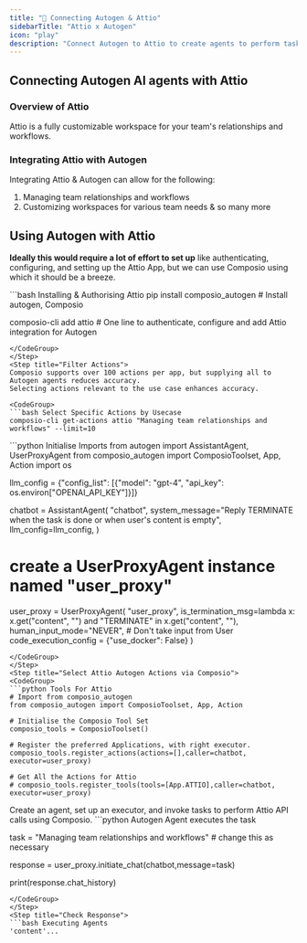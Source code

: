 ```yaml
---
title: "🚀 Connecting Autogen & Attio"
sidebarTitle: "Attio x Autogen"
icon: "play"
description: "Connect Autogen to Attio to create agents to perform tasks using natural language"
---
```


## Connecting Autogen AI agents with Attio

### Overview of Attio

Attio is a fully customizable workspace for your team's relationships and workflows.

### Integrating Attio with Autogen

Integrating Attio & Autogen can allow for the following:

1. Managing team relationships and workflows
2. Customizing workspaces for various team needs
& so many more

## Using Autogen with Attio

<Steps>
<Step title="Setting Up the Environment">

**Ideally this would require a lot of effort to set up** like authenticating, configuring, and setting up the Attio App, but we can use Composio using which it should be a breeze.

<CodeGroup>
```bash Installing & Authorising Attio
pip install composio_autogen # Install autogen, Composio 

composio-cli add attio # One line to authenticate, configure and add Attio integration for Autogen
```
</CodeGroup>
</Step>
<Step title="Filter Actions">
Composio supports over 100 actions per app, but supplying all to Autogen agents reduces accuracy.
Selecting actions relevant to the use case enhances accuracy.

<CodeGroup>
```bash Select Specific Actions by Usecase
composio-cli get-actions attio "Managing team relationships and workflows" --limit=10
```
</CodeGroup>

</Step>
<Step title="Import Base Packages">

<CodeGroup>
```python Initialise Imports
from autogen import AssistantAgent, UserProxyAgent
from composio_autogen import ComposioToolset, App, Action
import os

llm_config = {"config_list": [{"model": "gpt-4", "api_key": os.environ["OPENAI_API_KEY"]}]}

chatbot = AssistantAgent(
    "chatbot",
    system_message="Reply TERMINATE when the task is done or when user's content is empty",
    llm_config=llm_config,
)

# create a UserProxyAgent instance named "user_proxy"
user_proxy = UserProxyAgent(
    "user_proxy",
    is_termination_msg=lambda x: x.get("content", "") and "TERMINATE" in x.get("content", ""),
    human_input_mode="NEVER", # Don't take input from User
    code_execution_config = {"use_docker": False}
)
```
</CodeGroup>
</Step>
<Step title="Select Attio Autogen Actions via Composio">
<CodeGroup>
```python Tools For Attio
# Import from composio_autogen
from composio_autogen import ComposioToolset, App, Action

# Initialise the Composio Tool Set
composio_tools = ComposioToolset()

# Register the preferred Applications, with right executor. 
composio_tools.register_actions(actions=[],caller=chatbot, executor=user_proxy)

# Get All the Actions for Attio
# composio_tools.register_tools(tools=[App.ATTIO],caller=chatbot, executor=user_proxy) 
```
</CodeGroup>
</Step>
<Step title="Execute the Agent">
Create an agent, set up an executor, and invoke tasks to perform Attio API calls using Composio. 
<CodeGroup>
```python Autogen Agent executes the task

task = "Managing team relationships and workflows" # change this as necessary

response = user_proxy.initiate_chat(chatbot,message=task)

print(response.chat_history)
```
</CodeGroup>
</Step>
<Step title="Check Response">
```bash Executing Agents
'content'...
```
</Step>
</Steps>
